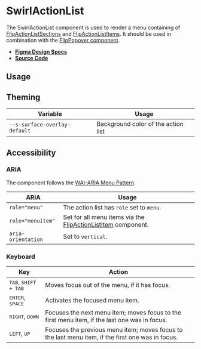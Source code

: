 
<Meta title="Components/SwirlActionList" />

# SwirlActionList

The SwirlActionList component is used to render a menu containing of
[FlipActionListSections](?path=/docs/components-flipactionlistsection--swirl-action-list-section)
and
[FlipActionListItems](?path=/docs/components-flipactionlistitem--swirl-action-list-item).
It should be used in combination with the
[FlipPopover component](?path=/docs/components-flippopover--swirl-popover).

- **[Figma Design Specs](https://www.figma.com/file/iRHiAFsHxnzux8gQ9EjlZe/Flip-Components?node-id=2%3A10)**
- **[Source Code](https://github.com/flip-corp/swirl/tree/main/packages/swirl-components/src/components/swirl-action-list)**

## Usage

<Canvas withSource="open">
  <Story id="components-swirlactionlist--swirl-action-list" />
</Canvas>

<ArgsTable story="." />

## Theming

| Variable                      | Usage                               |
| ----------------------------- | ----------------------------------- |
| `--s-surface-overlay-default` | Background color of the action list |

## Accessibility

### ARIA

The component follows the
[WAI-ARIA Menu Pattern](https://www.w3.org/WAI/ARIA/apg/patterns/menu/).

| ARIA               | Usage                                                                                                                             |
| ------------------ | --------------------------------------------------------------------------------------------------------------------------------- |
| `role="menu"`      | The action list has `role` set to `menu`.                                                                                         |
| `role="menuitem"`  | Set for all menu items via the [FlipActionListItem](?path=/docs/components-flipactionlistitem--swirl-action-list-item) component. |
| `aria-orientation` | Set to `vertical`.                                                                                                                |

### Keyboard

| Key                                    | Action                                                                                            |
| -------------------------------------- | ------------------------------------------------------------------------------------------------- |
| <kbd>TAB</kbd>, <kbd>SHIFT + TAB</kbd> | Moves focus out of the menu, if it has focus.                                                     |
| <kbd>ENTER</kbd>, <kbd>SPACE</kbd>     | Activates the focused menu item.                                                                  |
| <kbd>RIGHT</kbd>, <kbd>DOWN</kbd>      | Focuses the next menu item; moves focus to the first menu item, if the last one was in focus.     |
| <kbd>LEFT</kbd>, <kbd>UP</kbd>         | Focuses the previous menu item; moves focus to the last menu item, if the first one was in focus. |
